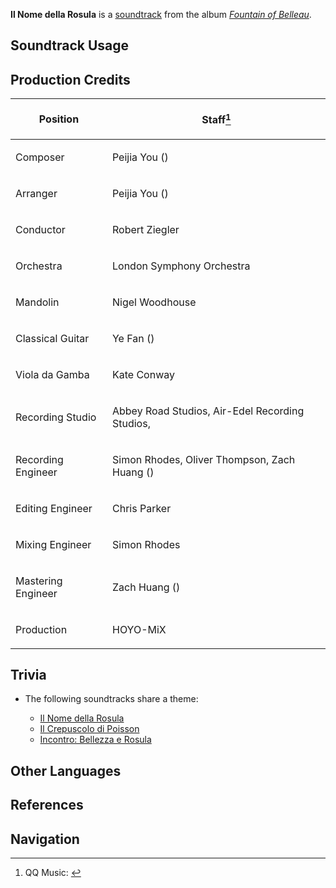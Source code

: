 {{Soundtrack Infobox
|image          = Fountain of Belleau.png
|album          = Fountain of Belleau
|disc           = 2
|number         = 32
|featured       = 
|featured2      = 
|featured3      = 
|featured_disc  = 
|featured_disc2 = 
|featured_disc3 = 
|youtube_id     = PF-vJOjp6Lo
|spotify_id     = 0NQsfWCUSij0F9lgkWbl0w
|previous       = Caliginous Hearthfire
|next           = Il Crepuscolo di Poisson
}}
'''Il Nome della Rosula''' is a [[soundtrack]] from the album ''[[Fountain of Belleau]]''.

==Soundtrack Usage==
{{Soundtrack Usage
|quest    = 
|location = Poisson
|domain   = 
|eventgameplay = Roses and Muskets/Into the Frame;;Reel Ad-Venture//Boundless Adventure, Unbound Joy//Waiting Under the Sweltering Sun;;Glad Tidings From Afar//Radiant Spincrystal 4;;Macaron Melange
}}

==Production Credits==
{| class="wikitable"
! Position
! Staff<ref>QQ Music: [https://y.qq.com/n/ryqq/songDetail/001PybMB1cJcPn {{zh|刺玫的诗律 Il Nome della Rosula}}]</ref>
|-
! Composer
| Peijia You ({{zh|尤裴佳}})
|-
! Arranger
| Peijia You ({{zh|尤裴佳}})
|-
! Conductor
| Robert Ziegler
|-
! Orchestra
| London Symphony Orchestra
|-
! Mandolin
| Nigel Woodhouse
|-
! Classical Guitar
| Ye Fan ({{zh|范晔}})
|-
! Viola da Gamba
| Kate Conway
|-
! Recording Studio
| Abbey Road Studios, Air-Edel Recording Studios, {{Not a Typo|52Hz Studio}}
|-
! Recording Engineer
| Simon Rhodes, Oliver Thompson, Zach Huang ({{zh|黄巍}})
|-
! Editing Engineer
| Chris Parker
|-
! Mixing Engineer
| Simon Rhodes
|-
! Mastering Engineer
| Zach Huang ({{zh|黄巍}})
|-
! Production
| HOYO-MiX
|}
<!--
==Videos==
<gallery>
</gallery>
-->

==Trivia==
* <section begin="SpinaDiRosulaTheme" />The following soundtracks share a theme:
** [[Il Nome della Rosula]]
** [[Il Crepuscolo di Poisson]]
** [[Incontro: Bellezza e Rosula]]<section end="SpinaDiRosulaTheme" />

==Other Languages==
{{Other Languages
|en      = Il Nome della Rosula
|en_lang = it
|en_tl   = The Name of the Rosula
|zhs     = 刺玫的诗律
|zhs_rm  = 
|zhs_tl  = 
|ja      = 棘薔薇の詩律
|ja_rm   = 
|ja_tl   = 
|it      = Il Nome della Rosula
|it_tl   = The Name of the Rosula
}}

==References==
{{Reflist}}

==Navigation==
{{Soundtrack Navbox|Fountain of Belleau}}